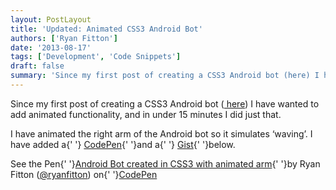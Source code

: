 ```yaml
---
layout: PostLayout
title: 'Updated: Animated CSS3 Android Bot'
authors: ['Ryan Fitton']
date: '2013-08-17'
tags: ['Development', 'Code Snippets']
draft: false
summary: 'Since my first post of creating a CSS3 Android bot (here) I have wanted to add animated functionality, and in under 15 minutes I did just that. I have animated the right arm of the Android bot so it simulates &amp;#8216;waving&amp;#8217;. I have added a CodePen and a Gist below. See the Pen Android Bot [&amp;hellip;]'
---
```


<p>
  Since my first post of creating a CSS3 Android bot (<a title="Android Bot created in CSS3 code snippet" href="https://ryanfitton.co.uk/blog/android-bot-created-in-css3-code-snippet/"> here</a>) I have wanted to add animated functionality, and in under 15 minutes I did just that.
</p>
<p>
  I have animated the right arm of the Android bot so it simulates &#8216;waving&#8217;. I have
  added a{' '} <a title="A CodePen demo of an animated CSS3 Android bot" href="https://codepen.io/ryanfitton/pen/xuikf">CodePen</a>{' '}and a{' '} <a title="Github Gist link to source code of an animated CSS3 Android bot" href="https://gist.github.com/ryanfitton/6258769">Gist</a>{' '}below.
</p>
<p
  class="codepen"
  data-height="650"
  data-theme-id="536"
  data-slug-hash="xuikf"
  data-user="ryanfitton"
  data-default-tab="result"
>
  See the Pen{' '}<a href="https://codepen.io/ryanfitton/pen/xuikf">Android Bot created in CSS3 with animated arm</a>{' '}by Ryan Fitton (<a href="https://codepen.io/ryanfitton">@ryanfitton</a>) on{' '}<a href="http://codepen.io">CodePen</a>
</p>
<p>
  <script src="https://codepen.io/assets/embed/ei.js" async=""></script>
</p>
<p>
  <script src="https://gist.github.com/ryanfitton/6258769.js"></script>
</p>
